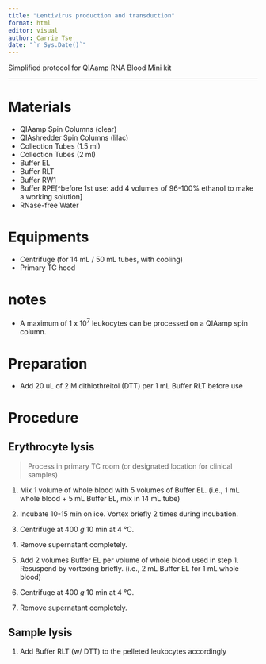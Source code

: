 ```yaml
---
title: "Lentivirus production and transduction"
format: html
editor: visual
author: Carrie Tse
date: "`r Sys.Date()`"
---
```


Simplified protocol for QIAamp RNA Blood Mini kit

----

# Materials

- QIAamp Spin Columns (clear)  
- QIAshredder Spin Columns (lilac)  
- Collection Tubes (1.5 ml)  
- Collection Tubes (2 ml)  
- Buffer EL
- Buffer RLT
- Buffer RW1
- Buffer RPE[^before 1st use: add 4 volumes of 96-100% ethanol to make a working solution]
- RNase-free Water 

# Equipments
- Centrifuge (for 14 mL / 50 mL tubes, with cooling)
- Primary TC hood 
\newpage

# notes
- A maximum of 1 x 10^7^ leukocytes can be processed on a QIAamp spin column. 


# Preparation
- Add 20 uL of 2 M dithiothreitol (DTT) per 1 mL Buffer RLT before use



# Procedure
## Erythrocyte lysis

> Process in primary TC room (or designated location for clinical samples)

1. Mix 1 volume of whole blood with 5 volumes of Buffer EL. (i.e., 1 mL whole blood + 5 mL Buffer EL, mix in 14 mL tube)

2. Incubate 10-15 min on ice. Vortex briefly 2 times during incubation.

3. Centrifuge at 400 *g* 10 min at 4 °C.

4. Remove supernatant completely. 

5. Add 2 volumes Buffer EL per volume of whole blood used in step 1. Resuspend by vortexing briefly. (i.e., 2 mL Buffer EL for 1 mL whole blood)

6. Centrifuge at 400 *g* 10 min at 4 °C.

7. Remove supernatant completely.
    

## Sample lysis

1. Add Buffer RLT (w/ DTT) to the pelleted leukocytes accordingly



